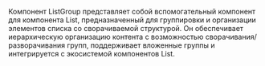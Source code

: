 Компонент ListGroup представляет собой вспомогательный компонент для компонента List, предназначенный для группировки и организации элементов списка со сворачиваемой структурой. Он обеспечивает иерархическую организацию контента с возможностью сворачивания/разворачивания групп, поддерживает вложенные группы и интегрируется с экосистемой компонентов List.

